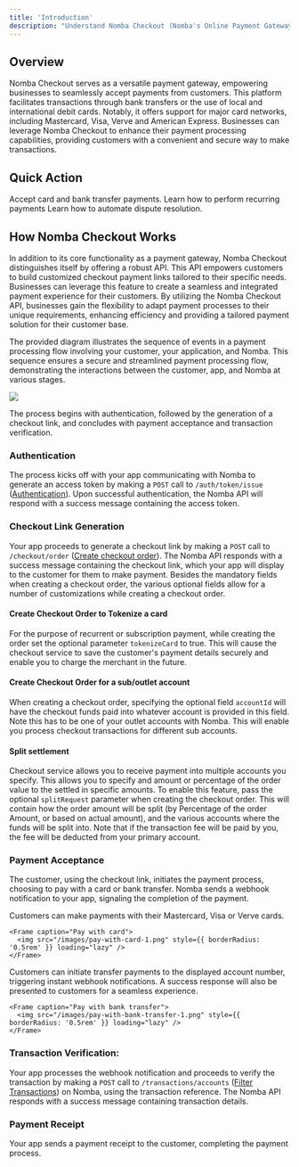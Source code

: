 ```yaml
---
title: 'Introduction'
description: "Understand Nomba Checkout (Nomba's Online Payment Gateway)"
---
```


## Overview

Nomba Checkout serves as a versatile payment gateway, empowering businesses to seamlessly accept payments from customers. This platform facilitates transactions through bank transfers or the use of local and international debit cards. Notably, it offers support for major card networks, including Mastercard, Visa, Verve and American Express. Businesses can leverage Nomba Checkout to enhance their payment processing capabilities, providing customers with a convenient and secure way to make transactions.

## Quick Action
<CardGroup cols={3}>
  <Card
    title="Create a checkout order"
    icon="cart-shopping"
    href="/products/checkout/create-checkout-order"
  >
    Accept card and bank transfer payments.
  </Card>
  <Card
    title="Perform recurring payments"
    icon="credit-card"
    href="/products/checkout/charge-tokenized-cards"
  >
    Learn how to perform recurring payments
  </Card>
  <Card
    title="Manage disputes"
    icon="comment-dollar"
    href="/products/checkout/dispute-management"
  >
    Learn how to automate dispute resolution.
  </Card>
</CardGroup>

## How Nomba Checkout Works
In addition to its core functionality as a payment gateway, Nomba Checkout distinguishes itself by offering a robust API. This API empowers customers to build customized checkout payment links tailored to their specific needs. Businesses can leverage this feature to create a seamless and integrated payment experience for their customers. By utilizing the Nomba Checkout API, businesses gain the flexibility to adapt payment processes to their unique requirements, enhancing efficiency and providing a tailored payment solution for their customer base.

The provided diagram illustrates the sequence of events in a payment processing flow involving your customer, your application, and Nomba. This sequence ensures a secure and streamlined payment processing flow, demonstrating the interactions between the customer, app, and Nomba at various stages.

<Frame caption="Nomba Checkout flow">
    <img src="/images/checkout-1.png" style={{ borderRadius: '0.5rem' }} loading="lazy" />
</Frame>

The process begins with authentication, followed by the generation of a checkout link, and concludes with payment acceptance and transaction verification. 

### Authentication
The process kicks off with your app communicating with Nomba to generate an access token by making a `POST` call to `/auth/token/issue` ([Authentication](/nomba-api-reference/authenticate/obtain-access-token)). Upon successful authentication, the Nomba API will respond with a success message containing the access token.

### Checkout Link Generation
Your app proceeds to generate a checkout link by making a `POST` call to `/checkout/order` ([Create checkout order](/nomba-api-reference/online-checkout/create-an-online-checkout-order)). The Nomba API responds with a success message containing the checkout link, which your app will display to the customer for them to make payment.
Besides the mandatory fields when creating a checkout order, the various optional fields allow for a number of customizations while creating a checkout order.

#### Create Checkout Order to Tokenize a card
For the purpose of recurrent or subscription payment, while creating the order set the optional parameter `tokenizeCard` to true. This will cause the
checkout service to save the customer's payment details securely and enable you to charge the merchant in the future.

#### Create Checkout Order for a sub/outlet account
When creating a checkout order, specifying the optional field `accountId` will have the checkout funds paid into whatever account is provided in this field.
Note this has to be one of your outlet accounts with Nomba. This will enable you process checkout transactions for different sub accounts.

#### Split settlement
Checkout service allows you to receive payment into multiple accounts you specify. This allows you to specify and amount or percentage of the order value to the settled in specific amounts.
To enable this feature, pass the optional `splitRequest` parameter when creating the checkout order. This will contain how the order amount will be split (by Percentage of the order Amount, or based on actual amount), and the various accounts where the funds will be split into.
Note that if the transaction fee will be paid by you, the fee will be deducted from your primary account.


### Payment Acceptance
The customer, using the checkout link, initiates the payment process, choosing to pay with a card or bank transfer.
Nomba sends a webhook notification to your app, signaling the completion of the payment.

<Steps titleSize="p">
  <Step title="Pay with Card">
    Customers can make payments with their Mastercard, Visa or Verve cards.

    <Frame caption="Pay with card">
      <img src="/images/pay-with-card-1.png" style={{ borderRadius: '0.5rem' }} loading="lazy" />
    </Frame>

  </Step>
  <Step title="Pay with Bank Transfer">
    Customers can initiate transfer payments to the displayed account number, triggering instant webhook notifications. A success response will also be presented to customers for a seamless experience.

    <Frame caption="Pay with bank transfer">
      <img src="/images/pay-with-bank-transfer-1.png" style={{ borderRadius: '0.5rem' }} loading="lazy" />
    </Frame>
  </Step>
</Steps>

### Transaction Verification:
Your app processes the webhook notification and proceeds to verify the transaction by making a `POST` call to `/transactions/accounts` ([Filter Transactions](/nomba-api-reference/transactions/filter-account-transactions)) on Nomba, using the transaction reference. The Nomba API responds with a success message containing transaction details.

### Payment Receipt
Your app sends a payment receipt to the customer, completing the payment process.
